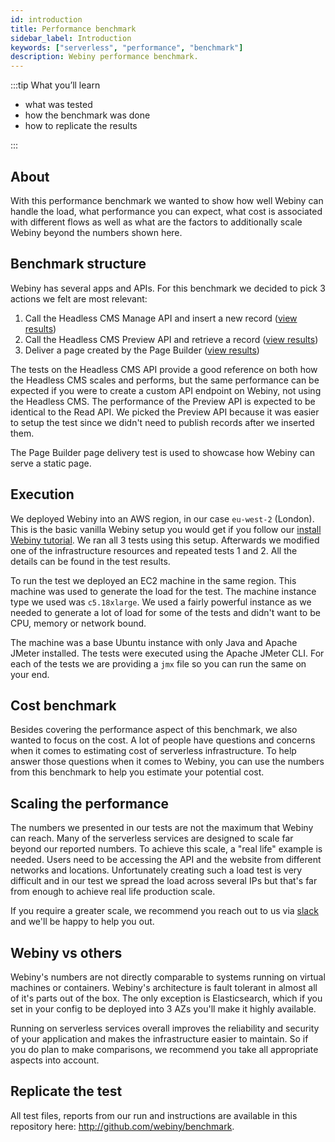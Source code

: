 ```yaml
---
id: introduction
title: Performance benchmark
sidebar_label: Introduction
keywords: ["serverless", "performance", "benchmark"]
description: Webiny performance benchmark.
---
```


:::tip What you’ll learn

- what was tested
- how the benchmark was done
- how to replicate the results

:::

## About

With this performance benchmark we wanted to show how well Webiny can handle the load, what performance you can expect, what cost is associated with different flows as well as what are the factors to additionally scale Webiny beyond the numbers shown here.

## Benchmark structure

Webiny has several apps and APIs. For this benchmark we decided to pick 3 actions we felt are most relevant:

1. Call the Headless CMS Manage API and insert a new record ([view results](/docs/webiny-overview/performance-benchmark/headless-cms-write-benchmark))
2. Call the Headless CMS Preview API and retrieve a record ([view results](/docs/webiny-overview/performance-benchmark/headless-cms-read-benchmark))
3. Deliver a page created by the Page Builder ([view results](/docs/webiny-overview/performance-benchmark/pb-deliver-a-page))

The tests on the Headless CMS API provide a good reference on both how the Headless CMS scales and performs, but the same performance can be expected if you were to create a custom API endpoint on Webiny, not using the Headless CMS. The performance of the Preview API is expected to be identical to the Read API. We picked the Preview API because it was easier to setup the test since we didn't need to publish records after we inserted them.

The Page Builder page delivery test is used to showcase how Webiny can serve a static page.

## Execution

We deployed Webiny into an AWS region, in our case `eu-west-2` (London). This is the basic vanilla Webiny setup you would get if you follow our [install Webiny tutorial](/docs/tutorials/install-webiny). We ran all 3 tests using this setup. Afterwards we modified one of the infrastructure resources and repeated tests 1 and 2. All the details can be found in the test results.

To run the test we deployed an EC2 machine in the same region. This machine was used to generate the load for the test. The machine instance type we used was `c5.18xlarge`. We used a fairly powerful instance as we needed to generate a lot of load for some of the tests and didn't want to be CPU, memory or network bound.

The machine was a base Ubuntu instance with only Java and Apache JMeter installed.
The tests were executed using the Apache JMeter CLI. For each of the tests we are providing a `jmx` file so you can run the same on your end.

## Cost benchmark

Besides covering the performance aspect of this benchmark, we also wanted to focus on the cost. A lot of people have questions and concerns when it comes to estimating cost of serverless infrastructure. To help answer those questions when it comes to Webiny, you can use the numbers from this benchmark to help you estimate your potential cost.

## Scaling the performance

The numbers we presented in our tests are not the maximum that Webiny can reach. Many of the serverless services are designed to scale far beyond our reported numbers. To achieve this scale, a "real life" example is needed. Users need to be accessing the API and the website from different networks and locations. Unfortunately creating such a load test is very difficult and in our test we spread the load across several IPs but that's far from enough to achieve real life production scale.

If you require a greater scale, we recommend you reach out to us via [slack](https://www.webiny.com/slack) and we'll be happy to help you out.

## Webiny vs others

Webiny's numbers are not directly comparable to systems running on virtual machines or containers. Webiny's architecture is fault tolerant in almost all of it's parts out of the box. The only exception is Elasticsearch, which if you set in your config to be deployed into 3 AZs you'll make it highly available.

Running on serverless services overall improves the reliability and security of your application and makes the infrastructure easier to maintain. So if you do plan to make comparisons, we recommend you take all appropriate aspects into account.

## Replicate the test

All test files, reports from our run and instructions are available in this repository here: http://github.com/webiny/benchmark.

